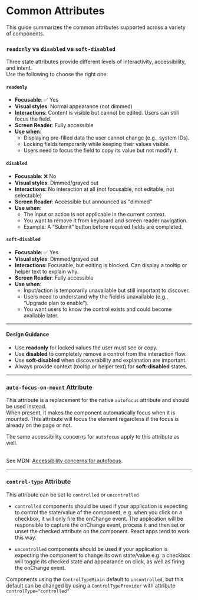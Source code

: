 # Common Attributes

This guide summarizes the common attributes supported across a variety of
components.

### `readonly` vs `disabled` vs `soft-disabled`

Three state attributes provide different levels of interactivity, accessibility,
and intent.  
Use the following to choose the right one:

#### `readonly`

- **Focusable**: ✅ Yes
- **Visual styles**: Normal appearance (not dimmed)
- **Interactions**: Content is visible but cannot be edited. Users can still
  focus the field.
- **Screen Reader**: Fully accessible
- **Use when**:
  - Displaying pre-filled data the user cannot change (e.g., system IDs).
  - Locking fields temporarily while keeping their values visible.
  - Users need to focus the field to copy its value but not modify it.

#### `disabled`

- **Focusable**: ❌ No
- **Visual styles**: Dimmed/grayed out
- **Interactions**: No interaction at all (not focusable, not editable, not
  selectable)
- **Screen Reader**: Accessible but announced as "dimmed"
- **Use when**:
  - The input or action is not applicable in the current context.
  - You want to remove it from keyboard and screen reader navigation.
  - Example: A “Submit” button before required fields are completed.

#### `soft-disabled`

- **Focusable**: ✅ Yes
- **Visual styles**: Dimmed/grayed out
- **Interactions**: Focusable, but editing is blocked. Can display a tooltip or
  helper text to explain why.
- **Screen Reader**: Fully accessible
- **Use when**:
  - Input/action is temporarily unavailable but still important to discover.
  - Users need to understand why the field is unavailable (e.g., “Upgrade plan
    to enable”).
  - You want users to know the control exists and could become available later.

---

#### Design Guidance

- Use **readonly** for locked values the user must see or copy.
- Use **disabled** to completely remove a control from the interaction flow.
- Use **soft-disabled** when discoverability and explanation are important.
- Always provide context (tooltip or helper text) for **soft-disabled** states.

---

### `auto-focus-on-mount` Attribute

This attribute is a replacement for the native `autofocus` attribute and should
be used instead.<br/> When present, it makes the component automatically focus
when it is mounted. This attribute will focus the element regardless if the
focus is already on the page or not.

The same accessibility concerns for `autofocus` apply to this attribute as well.

<br /> See MDN: [Accessibility concerns for
autofocus](https://developer.mozilla.org/en-US/docs/Web/HTML/Reference/Global_attributes/autofocus#accessibility_concerns).

---

### `control-type` Attribute

This attribute can be set to `controlled` or `uncontrolled`

- `controlled` components should be used if your application is expecting to
  control the state/value of the component, e.g. when you click on a checkbox,
  it will only fire the onChange event. The application will be responsible to
  capture the onChange event, process it and then set or unset the checked
  attribute on the component. React apps tend to work this way.

- `uncontrolled` components should be used if your application is expecting the
  component to change its own state/value e.g. a checkbox will toggle its
  checked state and appearance on click, as well as firing the onChange event.

Components using the `ControlTypeMixin` default to `uncontrolled`, but this
default can be changed by using a `ControlTypeProvider` with attribute
`controlType="controlled"`
